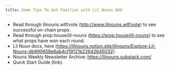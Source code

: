 ```yaml
---
title: Some Tips To Get Familiar with Lil Nouns DAO
---
```


- Read through lilnouns.wtf/vote (http://www.lilnouns.wtf/vote) to see successful on-chain props.
- Read through prop.house/lil-nouns (https://prop.house/lil-nouns) to see what props have won each round.
- Lil Noun docs, here (https://lilnouns.notion.site/lilnouns/Explore-Lil-Nouns-db990658e6ab4cf19121b22642645032).
- Nouns Weekly Newsletter Archive: https://lilnouns.substack.com/
- Quick Start Guide (link).
